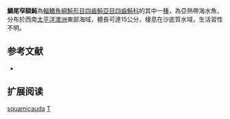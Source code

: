 {{Speciesbox
| name = 鱗尾窄額魨
| image = 
| image_width = 250px
| status = NE
| status_system = IUCN3.1 
| genus = Torquigener
| species = squamicauda
| authority = [[Ogilby|Ogilby]], 1910
| synonyms = *''Spheroides squamicauda, Ogilby, 1910''
}}
'''鱗尾窄額魨'''為[[輻鰭魚綱|輻鰭魚綱]][[魨形目|魨形目]][[四齒魨亞目|四齒魨亞目]][[四齒魨科|四齒魨科]]的其中一[[種|種]]，為亞熱帶海水魚，分布於西南[[太平洋|太平洋]][[澳洲|澳洲]]東部海域，體長可達15公分，棲息在沙底質水域，生活習性不明。

== 参考文献 ==
*{{FishBase_species|genus=Torquigener|species=squamicauda|year=2014|month=3}}

== 扩展阅读 ==
{{refbegin}}
{{wikispecies-inline|Torquigener squamicauda|鱗尾窄額魨}}
{{refend}}
{{Taxonbar|from=Q975862}}

[[Category:窄額魨屬|squamicauda]]
[[Category:1910年描述的鱼类|T]]


{{魚類小作品}}
